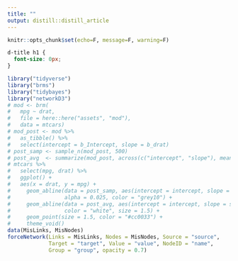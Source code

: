```yaml
---
title: ""
output: distill::distill_article
---
```


```r
knitr::opts_chunk$set(echo=F, message=F, warning=F)
```

```css
d-title h1 {
  font-size: 0px;
}
```


```r
library("tidyverse")
library("brms")
library("tidybayes")
library("networkD3")
# mod <- brm(
#   mpg ~ drat, 
#   file = here::here("assets", "mod"), 
#   data = mtcars)
# mod_post <- mod %>% 
#   as_tibble() %>% 
#   select(intercept = b_Intercept, slope = b_drat)
# post_samp <- sample_n(mod_post, 500)
# post_avg  <- summarize(mod_post, across(c("intercept", "slope"), mean))
# mtcars %>% 
#   select(mpg, drat) %>% 
#   ggplot() + 
#   aes(x = drat, y = mpg) + 
#     geom_abline(data = post_samp, aes(intercept = intercept, slope = slope), 
#                 alpha = 0.025, color = "grey10") + 
#     geom_abline(data = post_avg, aes(intercept = intercept, slope = slope), 
#                 color = "white", size = 1.5) + 
#     geom_point(size = 1.5, color = "#cc0033") + 
#     theme_void()
data(MisLinks, MisNodes)
forceNetwork(Links = MisLinks, Nodes = MisNodes, Source = "source",
             Target = "target", Value = "value", NodeID = "name",
             Group = "group", opacity = 0.7)
```


<div class="layout-chunk" data-layout="l-screen">
<div id="particles-js"></div>
</div>
<script src="./assets/particles.min.js"></script>
<script src="./assets/app.js"></script>